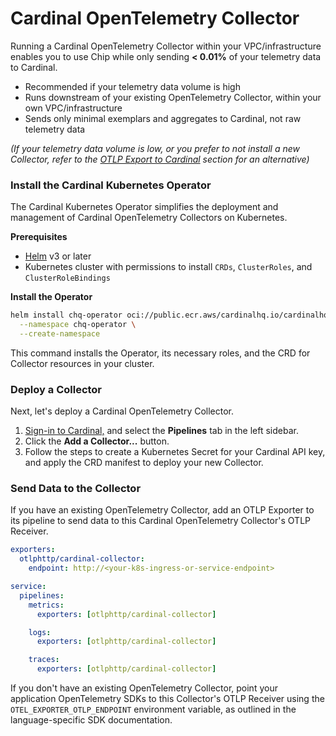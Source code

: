 # Cardinal OpenTelemetry Collector

Running a Cardinal OpenTelemetry Collector within your VPC/infrastructure enables you to use Chip while only sending **< 0.01%** of your telemetry data to Cardinal.

- Recommended if your telemetry data volume is high
- Runs downstream of your existing OpenTelemetry Collector, within your own VPC/infrastructure
- Sends only minimal exemplars and aggregates to Cardinal, not raw telemetry data

*(If your telemetry data volume is low, or you prefer to not install a new Collector, refer to the [OTLP Export to Cardinal](/chip/otel-collectors/export-to-cardinal) section for an alternative)*

### Install the Cardinal Kubernetes Operator

The Cardinal Kubernetes Operator simplifies the deployment and management of Cardinal OpenTelemetry Collectors on Kubernetes.

**Prerequisites**

- [Helm](https://helm.sh) v3 or later
- Kubernetes cluster with permissions to install `CRDs`, `ClusterRoles`, and `ClusterRoleBindings`

**Install the Operator**

```sh copy
helm install chq-operator oci://public.ecr.aws/cardinalhq.io/cardinalhq-operator \
  --namespace chq-operator \
  --create-namespace
```

This command installs the Operator, its necessary roles, and the CRD for Collector resources in your cluster.

### Deploy a Collector

Next, let's deploy a Cardinal OpenTelemetry Collector.

1. [Sign-in to Cardinal,](https://app.cardinalhq.io) and select the **Pipelines** tab in the left sidebar.
2. Click the **Add a Collector...** button.
3. Follow the steps to create a Kubernetes Secret for your Cardinal API key, and apply the CRD manifest to deploy your new Collector.

### Send Data to the Collector

If you have an existing OpenTelemetry Collector, add an OTLP Exporter to its pipeline to send data to this Cardinal OpenTelemetry Collector's OTLP Receiver.

```yaml copy
exporters:
  otlphttp/cardinal-collector:
    endpoint: http://<your-k8s-ingress-or-service-endpoint>

service:
  pipelines:
    metrics:
      exporters: [otlphttp/cardinal-collector]

    logs:
      exporters: [otlphttp/cardinal-collector]

    traces:
      exporters: [otlphttp/cardinal-collector]
```

If you don't have an existing OpenTelemetry Collector, point your application OpenTelemetry SDKs to this Collector's OTLP Receiver using the `OTEL_EXPORTER_OTLP_ENDPOINT` environment variable, as outlined in the language-specific SDK documentation.